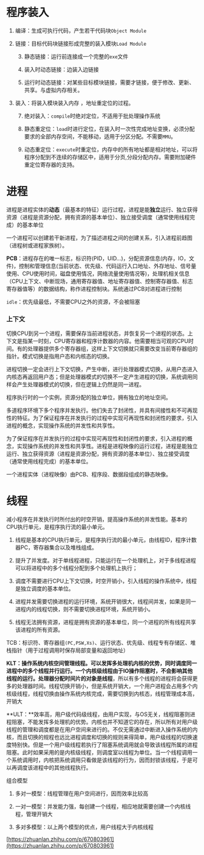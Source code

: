 
# 程序装入

1. 编译：生成可执行代码，产生若干代码块`Object Module`

2. 链接：目标代码块链接形成完整的装入模块`Load Module`

    3. 静态链接：运行前连接成一个完整的`exe`文件

    4. 装入时动态链接：边装入边链接

    5. 运行时动态链接：对某些目标模块链接，需要才链接，便于修改、更新、共享。与虚拟内存相关。

6. 装入：将装入模块装入内存 ，地址重定位的过程。

    7. 绝对装入：`compile`时绝对定位，不适用于批处理操作系统

    8. 静态重定位：`load`时进行定位，在装入时一次性完成地址变换，必须分配要求的全部内存空间，不能移动，适用于分区分配。不需要`MMU`。

    9. 动态重定位：`execute`时重定位，内存中的所有地址都是相对地址，可以将程序分配到不连续的存储区中，适用于分页,分段分配内存。需要附加硬件重定位寄存器的支持。

    

    

# 进程

进程是进程实体的**动态**（最基本的特征）运行过程，进程是能**独立**运行、独立获得资源（进程是资源分配，拥有资源的基本单位）、独立接受调度（通常使用线程完成）的基本单位

一个进程可以创建若干新进程，为了描述进程之间的创建关系，引入进程前趋图（进程树或进程家族树）。

**PCB**：进程存在的唯一标志，标识符(PID，UID...)，分配资源信息(内存，IO，文件)，控制和管理信息(当前状态、优先级、代码运行入口地址、外存地址、信号量使用、CPU使用时间，磁盘使用情况，网络流量使用情况等)，处理机相关信息（CPU上下文、中断现场，通用寄存器值、地址寄存器值、控制寄存器值、标志寄存器值等）的数据结构，称作进程控制块。系统通过PCB对进程进行控制

`idle`：优先级最低，不需要CPU之外的资源，不会被阻塞

### 上下文

切换CPU到另一个进程，需要保存当前进程状态，并恢复另一个进程的状态。上下文是指某一时刻，CPU寄存器和程序计数器的内容。他需要相当可观的CPU时间。有的处理器提供多个寄存器组，这样上下文切换就只需要改变当前寄存器组的指针。模式切换是指用户态和内核态的切换。

进程切换一定会进行上下文切换，产生中断，进行处理器模式切换，从用户态进入内核态再返回用户态；但是处理器模式的切换不一定产生进程的切换，系统调用同样会产生处理器模式的切换，但在逻辑上仍然是同一进程。

程序执行时的一个实例，资源分配的独立单位，拥有独立的地址空间。

多道程序环境下多个程序并发执行。他们失去了封闭性，并具有间接性和不可再现性的特征。为了保证程序在并发执行的过程中实现可再现性和封闭性的要求，引入进程的概念，实现操作系统的并发性和共享性。

为了保证程序在并发执行的过程中实现可再现性和封闭性的要求，引入进程的概念，实现操作系统的并发性和共享性。进程是进程映像的运行过程，进程是能独立运行、独立获得资源（进程是资源分配，拥有资源的基本单位）、独立接受调度（通常使用线程完成）的基本单位。

一个进程实体（进程映像）由PCB、程序段、数据段组成的静态映像。

# 线程

减小程序在并发执行时所付出的时空开销，提高操作系统的并发性能。基本的CPU执行单元，是程序执行流的最小单元。

1. 线程是基本的CPU执行单元，是程序执行流的最小单元，由线程ID，程序计数器PC，寄存器集合以及堆栈组成。

2. 提升了并发度。对于单线程进程，只能运行在一个处理机上，对于多线程进程可以将进程中的多个线程分配到多个处理机上执行；

3. 调度不需要进行CPU上下文切换，时空开销小，引入线程的操作系统中，线程是独立调度的基本单位。

4. 进程并发需要切换进程的运行环境，系统开销很大，线程间并发，如果是同一进程内的线程切换，则不需要切换进程环境，系统开销小。

5. 线程无法拥有资源，进程是拥有资源的基本单位，同一个进程的所有线程共享该进程的所有资源。

TCB：标识符、寄存器组`(PC,PSW,Xs)`、运行状态、优先级、线程专有存储区、堆栈指针（用于过程调用时保存局部变量和返回地址）

**KLT：**操作系统内核空间管理线程。**可以发挥多处理机内核的优势**，同时调度同一进程中的多个线程并行运行。一个内核级线程由于IO操作阻塞时，**不会影响其他线程的运行**。处理器**分配时间片的对象是线程**，所以有多个线程的进程将会获得更多的处理器时间。线程切换开销小，但是系统开销大，一个用户进程会占用多个内核级线程，线程切换由操作系统内核完成，需要切换到内核态，线程管理成本高，开销大

**ULT：**效率高，用户级代码级线程，由用户实现，与OS无关，线程阻塞则进程阻塞，不能发挥多处理机的优势。内核也并不知道它的存在，所以所有对用户级线程的管理和调度都是在用户空间来进行的。不仅无需通过中断进入操作系统的内核，而且切换的规程也远比进程调度和切换的规则来得简单，用户级线程的切换速度特别快。但是一个用户级线程若执行了阻塞系统调用就会导致该线程所属的进程阻塞。此时如果采用的是内核级线程，则调度室以线程为单位。当一个线程调用一个系统调用时，内核把系统调用只看做是该线程的行为，因而封锁该线程，于是可以再调度该进程中的其他线程执行。

组合模型

1. 多对一模型：线程管理在用户空间进行，因而效率比较高

2. 一对一模型：并发能力强，每创建一个线程，相应地就需要创建一个内核线程，管理开销大

3. 多对多模型：以上两个模型的优点，用户线程大于内核线程

[https://zhuanlan.zhihu.com/p/670803961](https://zhuanlan.zhihu.com/p/670803961)

